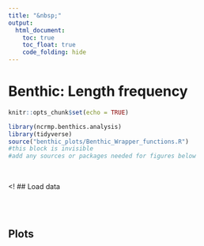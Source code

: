 ```yaml
---
title: "&nbsp;"
output: 
  html_document:
    toc: true
    toc_float: true
    code_folding: hide
---
```


# **Benthic: Length frequency**
```r
knitr::opts_chunk$set(echo = TRUE)
```

```r
library(ncrmp.benthics.analysis)
library(tidyverse)
source("benthic_plots/Benthic_Wrapper_functions.R")
#this block is invisible
#add any sources or packages needed for figures below
```

<br>

<!-- 
All figures are made using the species ______ 
-->
<!
## Load data
```r

```

<br>

## Plots

<!-- To add another figure set (the #s control the headers):
### Figure type title {.tabset}

#### Defaults
```r
  #include function call here - only include required parameters
  #be sure to list all parameters with descriptive comments
```

#### Alt
```r
  #include function call here - include all parameters
  #be sure to list all parameters with descriptive comments
```

Defaults and alt are not necessarily required, but please include at least 2 variations of the figure.

When the figure is added, save the image of one of the variations to the folder labeled "home-figs" and add it to the home page linking to the figure
-->
